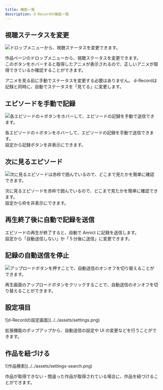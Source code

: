 ```yaml
---
title: 機能一覧
description: d-Recordの機能一覧
---
```



## 視聴ステータスを変更

![ドロップメニューから、視聴ステータスを変更できます。](../../assets/drop-menu.png)

作品ページのドロップメニューから、視聴ステータスを変更できます。  
このボタンをホバーすると取得したアニメが表示されるので、正しいアニメが取得できているか確認することができます。

<Aside type="tip" title="ヒント">
    アニメを見る前に手動でステータスを変更する必要はありません。
    d-Recordは記録と同時に、自動でステータスを「見てる」に変更します。
</Aside>

## エピソードを手動で記録

![各エピソードの＋ボタンをホバーして、エピソードの記録を手動で送信できます。](../../assets/record-button.png)

各エピソードの＋ボタンをホバーして、エピソードの記録を手動で送信できます。  
設定から記録ボタンを非表示にできます。

## 次に見るエピソード

![次に見るエピソードは赤枠で囲んでいるので、どこまで見たかを簡単に確認できます。](../../assets/next-episode.png)

次に見るエピソードを赤枠で囲んでいるので、どこまで見たかを簡単に確認できます。  
設定から枠を非表示にできます。

## 再生終了後に自動で記録を送信

エピソードの再生が終了すると、自動で Annict に記録を送信します。  
設定から「自動送信しない」か「５分後に送信」に変更できます。

## 記録の自動送信を停止

![アップロードボタンを押すことで、自動送信のオンオフを切り替えることができます。](../../assets/upload-button.png)

再生画面のアップロードボタンをクリックすることで、自動送信のオンオフを切り替えることができます。

## 設定項目

<div style="width: fit-content;border:1px solid var(--sl-color-gray-5)">
    ![d-Recordの設定画面](../../assets/settings.png)
</div>

拡張機能のポップアップから、自動送信の設定や UI の変更などを行うことができます。

## 作品を紐づける

<div style="width: fit-content;border:1px solid var(--sl-color-gray-5)">
    ![作品検索](../../assets/settings-search.png)
</div>

作品が取得できない・間違った作品が取得されている場合に、作品を紐づけることができます。
